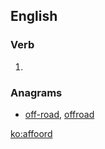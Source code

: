 ==English==

===Verb===
{{en-verb}}

# {{obsolete spelling of|afford|lang=en}}

===Anagrams===
* [[off-road#English|off-road]], [[offroad#English|offroad]]

[[ko:affoord]]